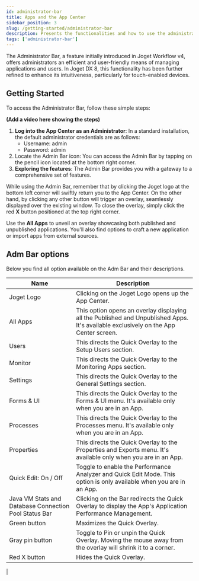 ```yaml
---
id: administrator-bar
title: Apps and the App Center
sidebar_position: 3
slug: /getting-started/administrator-bar
description: Presents the functionalities and how to use the administrator bar.
tags: ['administrator-bar']
---
```


The Administrator Bar, a feature initially introduced in Joget Workflow v4, offers administrators an efficient and user-friendly means of managing applications and users. In Joget DX 8, this functionality has been further refined to enhance its intuitiveness, particularly for touch-enabled devices.

## Getting Started

To access the Administrator Bar, follow these simple steps:

**(Add a video here showing the steps)**

1. **Log into the App Center as an Administrator**: In a standard installation, the default administrator credentials are as follows:
   - Username: admin
   - Password: admin
2. Locate the Admin Bar icon: You can access the Admin Bar by tapping on the pencil icon located at the bottom right corner.
3. **Exploring the features**: The Admin Bar provides you with a gateway to a comprehensive set of features.

While using the Admin Bar, remember that by clicking the Joget logo at the bottom left corner will swiftly return you to the App Center. On the other hand, by clicking any other button will trigger an overlay, seamlessly displayed over the existing window. To close the overlay, simply click the red **X** button positioned at the top right corner.

Use the **All Apps** to unveil an overlay showcasing both published and unpublished applications. You'll also find options to craft a new application or import apps from external sources.

## Adm Bar options

Below you find all option available on the Adm Bar and their descriptions.

<table>
  <thead>
    <tr>
      <th>Name</th>
      <th>Description</th>
    </tr>
  </thead>
  <tbody>
    <tr>
      <td>Joget Logo</td>
      <td>Clicking on the Joget Logo opens up the App Center.</td>
    </tr>
    <tr>
      <td>All Apps</td>
      <td>
        This option opens an overlay displaying all the Published and
        Unpublished Apps. It's available exclusively on the App Center screen.
      </td>
    </tr>
    <tr>
      <td>Users</td>
      <td>This directs the Quick Overlay to the Setup Users section.</td>
    </tr>
    <tr>
      <td>Monitor</td>
      <td>This directs the Quick Overlay to the Monitoring Apps section.</td>
    </tr>
    <tr>
      <td>Settings</td>
      <td>This directs the Quick Overlay to the General Settings section.</td>
    </tr>
    <tr>
      <td>Forms &amp; UI</td>
      <td>
        This directs the Quick Overlay to the Forms &amp; UI menu. It's
        available only when you are in an App.
      </td>
    </tr>
    <tr>
      <td>Processes</td>
      <td>
        This directs the Quick Overlay to the Processes menu. It's available
        only when you are in an App.
      </td>
    </tr>
    <tr>
      <td>Properties</td>
      <td>
        This directs the Quick Overlay to the Properties and Exports menu. It's
        available only when you are in an App.
      </td>
    </tr>
    <tr>
      <td>Quick Edit: On / Off</td>
      <td>
        Toggle to enable the Performance Analyzer and Quick Edit Mode. This
        option is only available when you are in an App.
      </td>
    </tr>
    <tr>
      <td>Java VM Stats and Database Connection Pool Status Bar</td>
      <td>
        Clicking on the Bar redirects the Quick Overlay to display the App's
        Application Performance Management.
      </td>
    </tr>
    <tr>
      <td>Green button</td>
      <td>Maximizes the Quick Overlay.</td>
    </tr>
    <tr>
      <td>Gray pin button</td>
      <td>
        Toggle to Pin or unpin the Quick Overlay. Moving the mouse away from the
        overlay will shrink it to a corner.
      </td>
    </tr>
    <tr>
      <td>Red X button</td>
      <td>Hides the Quick Overlay.</td>
    </tr>
  </tbody>
</table> |
